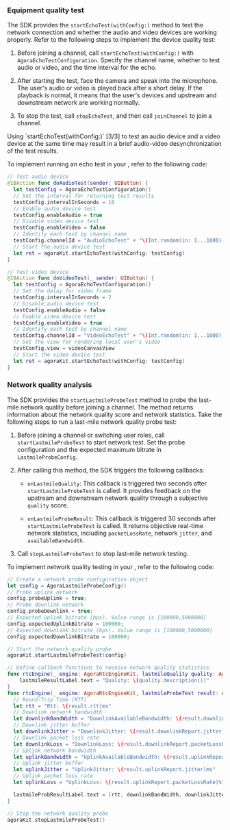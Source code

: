 
### Equipment quality test

The SDK provides the `startEchoTest(withConfig:)` method to test the network connection and whether the audio and video devices are working properly. Refer to the following steps to implement the device quality test:

1. Before joining a channel, call `startEchoTest(withConfig:)` with `AgoraEchoTestConfiguration`. Specify the channel name, whether to test audio or video, and the time interval for the echo.

1. After starting the test, face the camera and speak into the microphone. The user's audio or video is played back after a short delay. If the playback is normal, it means that the user's devices and upstream and downstream network are working normally. 

1. To stop the test, call `stopEchoTest`, and then call `joinChannel` to join a channel.

<Admonition type="caution" title="Note">
Using `startEchoTest(withConfig:)` [3/3] to test an audio device and a video device at the same time may result in a brief audio-video desynchronization of the test results.
</Admonition>

To implement running an echo test in your <Vpl k="CLIENT" />, refer to the following code:

``` swift
// Test audio device
@IBAction func doAudioTest(sender: UIButton) {
  let testConfig = AgoraEchoTestConfiguration()
  // Set the interval for returning test results
  testConfig.intervalInSeconds = 10
  // Enable audio device test
  testConfig.enableAudio = true
  // Disable video device test
  testConfig.enableVideo = false
  // Identify each test by channel name
  testConfig.channelId = "AudioEchoTest" + "\(Int.random(in: 1...1000))"
  // Start the audio device test
  let ret = agoraKit.startEchoTest(withConfig: testConfig)
}

// Test video device
@IBAction func doVideoTest(_ sender: UIButton) {
  let testConfig = AgoraEchoTestConfiguration()
  // Set the delay for video frame
  testConfig.intervalInSeconds = 2
  // Disable audio device test
  testConfig.enableAudio = false
  // Enable video device test
  testConfig.enableVideo = true
  // Identify each test by channel name
  testConfig.channelId = "VideoEchoTest" + "\(Int.random(in: 1...1000))"
  // Set the view for rendering local user's video
  testConfig.view = videoCanvasView
  // Start the video device test
  let ret = agoraKit.startEchoTest(withConfig: testConfig)
}
```

### Network quality analysis

The SDK provides the `startLastmileProbeTest` method to probe the last-mile network quality before joining a channel. The method returns information about the network quality score and network statistics. Take the following steps to run a last-mile network quality probe test:

1. Before joining a channel or switching user roles, call `startLastmileProbeTest` to start network test. Set the probe configuration and the expected maximum bitrate in `LastmileProbeConfig`.

1. After calling this method, the SDK triggers the following callbacks:
    
    - `onLastmileQuality`: This callback is triggered two seconds after `startLastmileProbeTest` is called. It provides feedback on the upstream and downstream network quality through a subjective `quality` score.
    
    - `onLastmileProbeResult`: This callback is triggered 30 seconds after `startLastmileProbeTest` is called. It returns objective real-time network statistics, including `packetLossRate`, network `jitter`, and `availableBandwidth`.

1. Call `stopLastmileProbeTest` to stop last-mile network testing.

To implement network quality testing in your <Vpl k="CLIENT" />, refer to the following code:

``` swift
// Create a network probe configuration object
let config = AgoraLastmileProbeConfig()
// Probe uplink network
config.probeUplink = true;
// Probe downlink network
config.probeDownlink = true;
// Expected uplink bitrate (bps). Value range is [100000,5000000]
config.expectedUplinkBitrate = 100000;
// Expected downlink bitrate (bps). Value range is [100000,5000000]
config.expectedDownlinkBitrate = 100000;

// Start the network quality probe
agoraKit.startLastmileProbeTest(config)

// Define callback functions to receive network quality statistics
func rtcEngine(_ engine: AgoraRtcEngineKit, lastmileQuality quality: AgoraNetworkQuality) {
    lastmileResultLabel.text = "Quality: \(quality.description())"
}
func rtcEngine(_ engine: AgoraRtcEngineKit, lastmileProbeTest result: AgoraLastmileProbeResult) {
  // Round-Trip Time (RTT)
  let rtt = "Rtt: \(result.rtt)ms"
  // Downlink network bandwidth
  let downlinkBandWidth = "DownlinkAvailableBandwidth: \(result.downlinkReport.availableBandwidth)Kbps"
  // Downlink jitter buffer
  let downlinkJitter = "DownlinkJitter: \(result.downlinkReport.jitter)ms"
  // Downlink packet loss rate
  let downlinkLoss = "DownlinkLoss: \(result.downlinkReport.packetLossRate)%"
  // Uplink network bandwidth
  let uplinkBandwidth = "UplinkAvailableBandwidth: \(result.uplinkReport.availableBandwidth)Kbps"
  // Uplink jitter buffer
  let uplinkJitter = "UplinkJitter: \(result.uplinkReport.jitter)ms"
  // Uplink packet loss rate
  let uplinkLoss = "UplinkLoss: \(result.uplinkReport.packetLossRate)%"

  lastmileProbResultLabel.text = [rtt, downlinkBandWidth, downlinkJitter, downlinkLoss,uplinkBandwidth,uplinkJitter,uplinkLoss].joined(separator: "\n")
}

// Stop the network quality probe
agoraKit.stopLastmileProbeTest()
```

